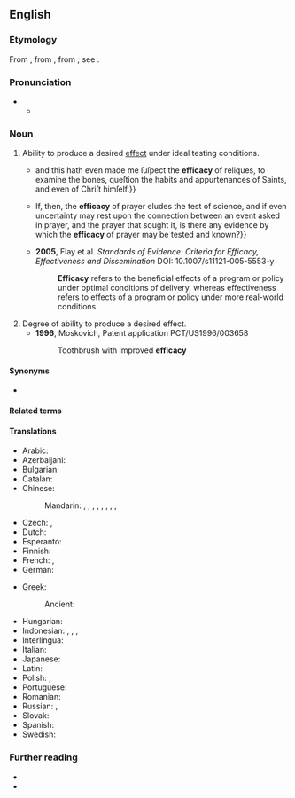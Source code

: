 ==English==

===Etymology===
From {{der|en|fro|efficace}}, from {{der|en|LL.|efficācia||efficacy}}, from {{m|la|efficāx||efficacious}}; see {{m|en|efficacious}}.

===Pronunciation===
* {{IPA|en|/ˈɛf.ɪ.kə.si/}}
** {{audio|en|LL-Q1860 (eng)-Vealhurl-efficacy.wav|Audio (UK)}}

===Noun===
{{en-noun|-|+}}

# Ability to produce a desired [[effect]] under ideal testing conditions.
#* {{quote-book|en|year=1642|author=Sir {{w|Thomas Browne}}|chapter={{w|Religio Medici}}|trans-chapter=The Religion of a Doctor|title=The Works Of the Learned Sr Thomas Brown, Kt.|location=London|publisher=Tho. Basset et al.|year_published=1686|page=15|pageurl=https://archive.org/stream/workslearned00browrich#page/n380|passage={{...}}and this hath even made me ſuſpect the '''efficacy''' of reliques, to examine the bones, queſtion the habits and appurtenances of Saints, and even of Chriſt himſelf.}}
#* {{quote-book|en|title=Science and Revelation|chapter=Prayer in Relation to Natural Law|author=Rev. Professor Wallace|page=43|year=1875|location=Belfast|publisher=William Mullan|pageurl=https://books.google.com/books?id=ZLUvAAAAYAAJ&dq=%22the%20efficacy%22&hl=es&pg=RA5-PA43#v=onepage&q&f=false|isbn=978-0-8370-5187-1|passage=No method of verification known to science is applicable to the '''efficacy''' of prayer. {{...}} If, then, the '''efficacy''' of prayer eludes the test of science, and if even uncertainty may rest upon the connection between an event asked in prayer, and the prayer that sought it, is there any evidence by which the '''efficacy''' of prayer may be tested and known?}}
#* '''2005''', Flay et al. ''Standards of Evidence: Criteria for Efficacy, Effectiveness and Dissemination'' DOI: 10.1007/s11121-005-5553-y
#*: '''Efficacy''' refers to the beneficial effects of a program or policy under optimal conditions of delivery, whereas effectiveness refers to effects of a program or policy under more real-world conditions.
# Degree of ability to produce a desired effect.
#* '''1996''', Moskovich, Patent application PCT/US1996/003658
#*: Toothbrush with improved '''efficacy'''

====Synonyms====
* {{l|en|efficacity}}

====Related terms====
{{rel3|en
|effect
|effective
|effectiveness
|effectivity
|effector
|effectual
|effectuate
|efficacious
|efficacity
|efficiency
|efficient
}}

====Translations====
{{trans-top|ability to produce effect}}
* Arabic: {{t-needed|ar}}
* Azerbaijani: {{t|az|səmərə}}
* Bulgarian: {{t+|bg|де́йственост|f}}
* Catalan: {{t+|ca|eficàcia|f}}
* Chinese:
*: Mandarin: {{t+|cmn|功效|tr=gōngxiào|sc=Hani}}, {{t+|cmn|效力|tr=xiàolì|sc=Hani}}, {{t+|cmn|效能|tr=xiàonéng|sc=Hani}}, {{t+|cmn|效驗|sc=Hani}}, {{t+|cmn|效验|tr=xiàoyàn|sc=Hani}}, {{qualifier|of medicine}} {{t|cmn|藥效|sc=Hani}}, {{t|cmn|药效|tr=yàoxiào|sc=Hani}}, {{qualifier|of therapy or treatment}} {{t+|cmn|療效|sc=Hani}}, {{t+|cmn|疗效|tr=liáoxiào|sc=Hani}}
* Czech: {{t|cs|efektivnost|f}}, {{t+|cs|účinnost|f}}
* Dutch: {{t+|nl|doeltreffendheid}}
* Esperanto: {{t|eo|efikeco}}
* Finnish: {{t+|fi|tehokkuus}}
* French: {{t+|fr|efficience|f}}, {{t+|fr|efficacité|f}}
* German: {{t+|de|Wirksamkeit|f}}
{{trans-mid}}
* Greek:
*: Ancient: {{t|grc|δρᾶσις|f}}
* Hungarian: {{t+|hu|hatékonyság}}
* Indonesian: {{t+|id|khasiat}}, {{t+|id|manjur|alt=kemanjuran}}, {{t+|id|ampuh|alt=keampuhan}}, {{t|id|efikasi}}
* Interlingua: {{t|ia|efficacia}}
* Italian: {{t+|it|efficacia|f}}
* Japanese: {{t|ja|有効性|tr=ゆうこうせい, yūkōsei|sc=Jpan}}
* Latin: {{t|la|efficacitas|f}}
* Polish: {{t+|pl|efektywność|f}}, {{t+|pl|skuteczność|f}}
* Portuguese: {{t+|pt|eficácia|f}}
* Romanian: {{t+|ro|eficacitate|f}}
* Russian: {{t+|ru|эффекти́вность|f}}, {{t+|ru|де́йственность|f}}
* Slovak: {{t+|sk|efektívnosť|f}}
* Spanish: {{t+|es|eficacia|f}}
* Swedish: {{t+|sv|effektivitet|f}}
{{trans-bottom}}

===Further reading===
* {{R:Webster 1913}}
* {{R:Century 1911}}